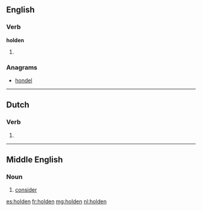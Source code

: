 ==English==

===Verb===
'''holden'''

# {{archaic}} {{past participle of|[[hold]]}}

===Anagrams===
* [[hondel#English|hondel]]

----

==Dutch==

===Verb===
{{infl|nl}}

# {{nl-verb-form|n=pl|t=past|m=ind+subj|hollen}}

----

==Middle English==
{{attention|enm|not a noun}}

===Noun===
{{infl|enm|noun}}

# [[consider]]

[[es:holden]]
[[fr:holden]]
[[mg:holden]]
[[nl:holden]]